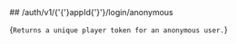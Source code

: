 
<MethodPill method="post" />
## /auth/v1/{'{'}appId{'}'}/login/anonymous

{`Returns a unique player token for an anonymous user.`}